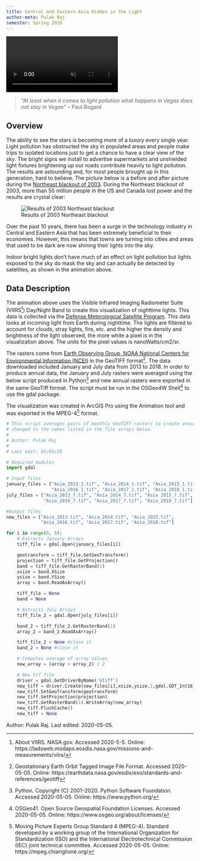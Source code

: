 ```yaml
---
title: Central and Eastern Asia Hidden in the Light
author-meta: Pulak Raj
semester: Spring 2020
---
```


<!-- VIDEO ON LOOP: see styles.css for formatting -->
<div class="video-wrapper">
  <video id="scaledvideo" controls preload="true" autoplay loop muted>
    <source src="https://drdavis.space/teaching/ds/sdd/media/2020/05/light_pollution.mp4" type="video/mp4" >
  </video>
</div>

> *"At least when it comes to light pollution what happens in Vegas does not stay in Vegas"* -- Paul Bogard

## Overview
The ability to see the stars is becoming more of a luxury every single year.
Light pollution has obstructed the sky in populated areas and people make trips to isolated locations just to get a chance to have a clear view of the sky.
The bright signs we install to advertise supermarkets and unshielded light fixtures brightening up our roads contribute heavily to light pollution.
The results are astounding and, for most people brought up in this generation, hard to believe.
The picture below is a before and after picture during the [Northeast blackout of 2003](https://www.history.com/this-day-in-history/blackout-hits-northeast-united-states).
During the Northeast blackout of 2003, more than 50 million people in the US and Canada lost power and the results are crystal clear:

![Results of 2003 Northeast blackout](https://www.darksky.org/wp-content/uploads/2014/09/Blackout_Todd_CarlsonTowards_Toronto_Goodwood_Ontario.jpg)

Over the past 10 years, there has been a surge in the technology industry in Central and Eastern Asia that has been extremely beneficial to their economies.
However, this means that towns are turning into cities and areas that used to be dark are now shining their lights into the sky.

Indoor bright lights don't have much of an effect on light pollution but lights exposed to the sky do mask the sky and can actually be detected by satellites, as shown in the animation above.

## Data Description
The animation above uses the Visible Infrared Imaging Radiometer Suite (VIIRS[^viirs]) Day/Night Band to create this visualization of nighttime lights. This data is collected via the [Defense Meterological Satellite Program](https://www.ospo.noaa.gov/Operations/DMSP/index.html).
This data looks at incoming light from Earth during nighttime.
The lights are filtered to account for clouds, stray lights, fire, etc. and the higher the density and brightness of the light observed, the more white a pixel is in the visualization above.
The units for the pixel values is nanoWatts/cm2/sr.

The rasters come from [Earth Observing Group, NOAA National Centers for Environmental Information (NCEI)](https://ngdc.noaa.gov/eog/viirs/download_dnb_composites.html) in the GeoTIFF format[^tiff].
The data downloaded included January and July data from 2013 to 2018.
In order to produce annual data, the January and July rasters were averaged using the below script produced in Python[^python] and new annual rasters were exported in the same GeoTiff format.
The script must be run in the OSGeo4W Shell[^OSGeo4W] to use the gdal package.

The visualization was created in ArcGIS Pro using the Animation tool and was exported in the MPEG-4[^mpeg4] format.

```python
# This script averages pairs of monthly GeoTIFF rasters to create annual rasters. The input requires .tif files with names
# changed to the names listed in the file arrays below.
#
# Author: Pulak Raj
#
# Last edit: 05/05/20

# Required modules
import gdal

# Input files
january_files = ["Asia_2013_1.tif", "Asia_2014_1.tif", "Asia_2015_1.tif",
                 "Asia_2016_1.tif", "Asia_2017_1.tif", "Asia_2018_1.tif"]
july_files = ["Asia_2013_7.tif", "Asia_2014_7.tif", "Asia_2015_7.tif",
              "Asia_2016_7.tif", "Asia_2017_7.tif", "Asia_2018_7.tif"]

#Output files
new_files = ["Asia_2013.tif", "Asia_2014.tif", "Asia_2015.tif",
             "Asia_2016.tif", "Asia_2017.tif", "Asia_2018.tif"]

for i in range(0, 6):
    # Extracts January Arrays
    tiff_file = gdal.Open(january_files[i])

    geotransform = tiff_file.GetGeoTransform()
    projection = tiff_file.GetProjection()
    band = tiff_file.GetRasterBand(1)
    xsize = band.XSize
    ysize = band.YSize
    array = band.ReadAsArray()

    tiff_file = None
    band = None

    # Extracts July Arrays
    tiff_file_2 = gdal.Open(july_files[i])

    band_2 = tiff_file_2.GetRasterBand(1)
    array_2 = band_2.ReadAsArray()

    tiff_file_2 = None #close it
    band_2 = None #close it

    # Computes average of array values
    new_array = (array + array_2) / 2

    # New tif file
    driver = gdal.GetDriverByName('GTiff')
    new_tiff = driver.Create(new_files[i],xsize,ysize,1,gdal.GDT_Int16)
    new_tiff.SetGeoTransform(geotransform)
    new_tiff.SetProjection(projection)
    new_tiff.GetRasterBand(1).WriteArray(new_array)
    new_tiff.FlushCache()
    new_tiff = None
```

<div class="credit-line">
Author: Pulak Raj.
Last edited: 2020-05-05.
</div>

[^viirs]: About VIIRS. NASA.gov. Accessed 2020-5-5. Online: https://ladsweb.modaps.eosdis.nasa.gov/missions-and-measurements/viirs/
[^tiff]: Geostationary Earth Orbit Tagged Image File Format. Accessed 2020-05-05. Online: https://earthdata.nasa.gov/esdis/eso/standards-and-references/geotiff
[^python]: Python. Copyright (C) 2001--2020. Python Software Foundation. Accessed 2020-05-05. Online: https://www.python.org/
[^OSGeo4W]: OSGeo41. Open Source Geospatial Foundation Licenses. Accessed 2020-05-05. Online: https://www.osgeo.org/about/licenses/
[^mpeg4]: Moving Picture Experts Group Standard 4 (MPEG-4). Standard developed by a working group of the International Organization for Standardization (ISO) and the International Electrotechnical Commission (IEC) joint technical committee. Accessed 2020-05-05. Online: https://mpeg.chiariglione.org/
